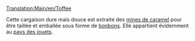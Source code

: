 [[Translation:Main/en/Toffee]]
{{fr/Cargaison|nom=Caramel
|image=ToffeeQuarry.png
|produit=[[Main/fr/Carrière de caramel|Carrière de caramel]]
|accepté=[[Main/fr/Usine de bonbons|Usine de bonbons]]
}}

Cette cargaison dure mais douce est extraite des [[Main/fr/Mine de caramel|mines de caramel]] pour être taillée et emballée sous forme de [[Main/fr/Bonbon|bonbons]]. Elle appartient évidemment au [[Main/en/Climat/Fr#Pays des jouets|pays des jouets]].